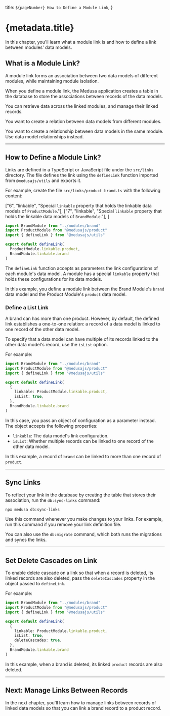   title: `${pageNumber} How to Define a Module Link`,
}

# {metadata.title}

In this chapter, you'll learn what a module link is and how to define a link between modules' data models.

## What is a Module Link?

A module link forms an association between two data models of different modules, while maintaining module isolation.

When you define a module link, the Medusa application creates a table in the database to store the associations between records of the data models.

You can retrieve data across the linked modules, and manage their linked records.

<Note title="Use module links when" type="success">

You want to create a relation between data models from different modules.

</Note>

<Note title="Don't use module links if" type="error">

You want to create a relationship between data models in the same module. Use data model relationships instead.

</Note>

---

## How to Define a Module Link?

Links are defined in a TypeScript or JavaScript file under the `src/links` directory. The file defines the link using the `defineLink` function imported from `@medusajs/utils` and exports it.

For example, create the file `src/links/product-brand.ts` with the following content:

  ["6", "linkable", "Special `linkable` property that holds the linkable data models of `ProductModule`."],
  ["7", "linkable", "Special `linkable` property that holds the linkable data models of `BrandModule`."],
]

```ts title="src/links/product-brand.ts" highlights={highlights}
import BrandModule from "../modules/brand"
import ProductModule from "@medusajs/product"
import { defineLink } from "@medusajs/utils"

export default defineLink(
  ProductModule.linkable.product,
  BrandModule.linkable.brand
)
```

The `defineLink` function accepts as parameters the link configurations of each module's data model. A module has a special `linkable` property that holds these configurations for its data models.

In this example, you define a module link between the Brand Module's `brand` data model and the Product Module's `product` data model.

### Define a List Link

A brand can has more than one product. However, by default, the defined link establishes a one-to-one relation: a record of a data model is linked to one record of the other data model.

To specify that a data model can have multiple of its records linked to the other data model's record, use the `isList` option.

For example:

```ts
import BrandModule from "../modules/brand"
import ProductModule from "@medusajs/product"
import { defineLink } from "@medusajs/utils"

export default defineLink(
  {
    linkable: ProductModule.linkable.product,
    isList: true,
  },
  BrandModule.linkable.brand
)
```

In this case, you pass an object of configuration as a parameter instead. The object accepts the following properties:

- `linkable`: The data model's link configuration.
- `isList`: Whether multiple records can be linked to one record of the other data model.

In this example, a record of `brand` can be linked to more than one record of `product`.

---

## Sync Links

To reflect your link in the database by creating the table that stores their association, run the `db:sync-links` command:

```bash
npx medusa db:sync-links
```

Use this command whenever you make changes to your links. For example, run this command if you remove your link definition file.

<Note title="Tip">

You can also use the `db:migrate` command, which both runs the migrations and syncs the links.

</Note>

---

## Set Delete Cascades on Link

To enable delete cascade on a link so that when a record is deleted, its linked records are also deleted, pass the `deleteCascades` property in the object passed to `defineLink`.

For example:

```ts
import BrandModule from "../modules/brand"
import ProductModule from "@medusajs/product"
import { defineLink } from "@medusajs/utils"

export default defineLink(
  {
    linkable: ProductModule.linkable.product,
    isList: true,
    deleteCascades: true,
  },
  BrandModule.linkable.brand
)
```

In this example, when a brand is deleted, its linked `product` records are also deleted.

---

## Next: Manage Links Between Records

In the next chapter, you'll learn how to manage links between records of linked data models so that you can link a brand record to a product record.
